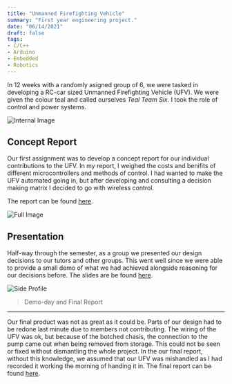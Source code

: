 ---
title: "Unmanned Firefighting Vehicle"
summary: "First year engineering project."
date: "06/14/2021"
draft: false
tags:
- C/C++
- Arduino
- Embedded
- Robotics
---


In 12 weeks with a randomly asigned group of 6, we were tasked in developing a RC-car sized Unmanned Firefighting Vehicle (UFV). We were given the colour teal and called ourselves *Teal Team Six*. I took the role of control and power systems. 


![Internal Image](https://i.imgur.com/jYQ8cqM.jpeg)

Concept Report
---------------
Our first assignment was to develop a concept report for our individual contributions to the UFV. In my report, I weighed the costs and benifits of different microcontrollers and methods of control. I had wanted to make the UFV automated going in, but after developing and consulting a decision making matrix I decided to go with wireless control.


The report can be found [here](https://github.com/ThatSealgair/tertiary-education/raw/main/ENGG1100-Professional-Engineering/ENGG1100-Concept-Report.pdf).

![Full Image](https://i.imgur.com/5S9Wkwk.jpeg)

Presentation
---------------
Half-way through the semester, as a group we presented our design decisions to our tutors and other groups. This went well since we were able to provide a small demo of what we had achieved alongside reasoning for our decisions before. The slides are be found [here](https://github.com/ThatSealgair/tertiary-education/raw/main/ENGG1100-Professional-Engineering/ENGG1100-Milestone-Presentation.pdf).

![Side Profile](https://i.imgur.com/eKUhWZk.jpeg)

>Demo-day and Final Report
---------------

Our final product was not as great as it could be. Parts of our design had to be redone last minute due to members not contributing. The wiring of the UFV was ok, but because of the botched chasis, the connection to the pump came out when being removed from storage. This could not be seen or fixed without dismantling the whole project. In the our final report, without this knowledge, we assumed that our UFV was mishandled as I had recorded it working the morning of handing it in. The final report can be found [here](https://github.com/ThatSealgair/tertiary-education/raw/main/ENGG1100-Professional-Engineering/ENGG1100-Final-Design-Report.pdf). 
